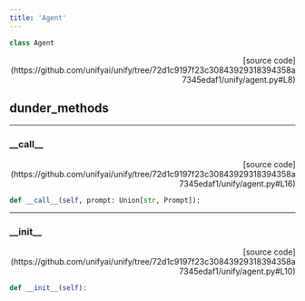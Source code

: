 ```yaml
---
title: 'Agent'
---
```


```python
class Agent
```

<p align="right">[source code](https://github.com/unifyai/unify/tree/72d1c9197f23c30843929318394358a7345edaf1/unify/agent.py#L8)</p>



## dunder_methods

---

### \_\_call\_\_

<p align="right">[source code](https://github.com/unifyai/unify/tree/72d1c9197f23c30843929318394358a7345edaf1/unify/agent.py#L16)</p>

```python
def __call__(self, prompt: Union[str, Prompt]):
```



---

### \_\_init\_\_

<p align="right">[source code](https://github.com/unifyai/unify/tree/72d1c9197f23c30843929318394358a7345edaf1/unify/agent.py#L10)</p>

```python
def __init__(self):
```

